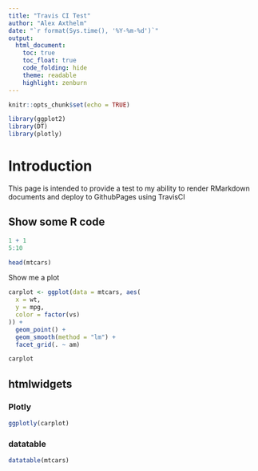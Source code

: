 ```yaml
---
title: "Travis CI Test"
author: "Alex Axthelm"
date: "`r format(Sys.time(), '%Y-%m-%d')`"
output:
  html_document:
    toc: true
    toc_float: true
    code_folding: hide
    theme: readable
    highlight: zenburn
---
```


```r
knitr::opts_chunk$set(echo = TRUE)
```

```r
library(ggplot2)
library(DT)
library(plotly)
```


# Introduction
This page is intended to provide a test to my ability to render RMarkdown documents and deploy to GithubPages using TravisCI

## Show some R code
```r
1 + 1
5:10
```

```r
head(mtcars)
```

Show me a plot
```r
carplot <- ggplot(data = mtcars, aes(
  x = wt,
  y = mpg,
  color = factor(vs)
)) +
  geom_point() +
  geom_smooth(method = "lm") +
  facet_grid(. ~ am)
```

```r
carplot
```

## htmlwidgets
### Plotly
```r
ggplotly(carplot)
```

### datatable
```r
datatable(mtcars)
```


